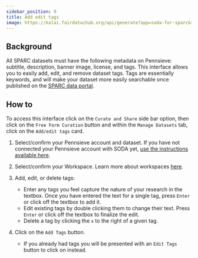 ```yaml
---
sidebar_position: 9
title: Add edit tags
image: https://kalai.fairdataihub.org/api/generate?app=soda-for-sparc&title=Add%2Fedit%20tags&description=Manage%20Dataset&org=fairdataihub
---
```


## Background

All SPARC datasets must have the following metadata on Pennsieve: subtitle, description, banner image, license, and tags. This interface allows you to easily add, edit, and remove dataset tags. Tags are essentially keywords, and will make your dataset more easily searchable once published on the [SPARC data portal](https://sparc.science/).

## How to

To access this interface click on the `Curate and Share` side bar option, then click on the `Free Form Curation` button and within the `Manage Datasets` tab, click on the
`Add/edit tags` card.

1. Select/confirm your Pennsieve account and dataset. If you have not connected your Pennsieve account with SODA yet, [use the instructions available here](../../connecting-to-pennsieve/connecting-with-username-password).
2. Select/confirm your Workspace. Learn more about workspaces [here](../../how-to/how-to-use-workspaces).
3. Add, edit, or delete tags:
   - Enter any tags you feel capture the nature of your research in the textbox. Once you have entered the text for a single tag, press `Enter` or click off the textbox to add it.
   - Edit existing tags by double clicking them to change their text. Press `Enter` or click off the textbox to finalize the edit.
   - Delete a tag by clicking the `x` to the right of a given tag.
4. Click on the `Add Tags` button.

   - If you already had tags you will be presented with an `Edit Tags` button to click on instead.


<PageFeedback />
